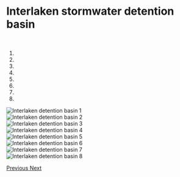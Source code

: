 <h1>Interlaken stormwater detention basin</h1>
<br>

<div id="myCarousel" class="carousel slide" data-ride="carousel">
  <!-- Indicators -->
  <ol class="carousel-indicators">
  <li data-target="#myCarousel" data-slide-to="0" class="active"></li>
  <li data-target="#myCarousel" data-slide-to="1"></li>
  <li data-target="#myCarousel" data-slide-to="2"></li>
  <li data-target="#myCarousel" data-slide-to="3"></li>
  <li data-target="#myCarousel" data-slide-to="4"></li>
  <li data-target="#myCarousel" data-slide-to="5"></li>
  <li data-target="#myCarousel" data-slide-to="6"></li>
  <li data-target="#myCarousel" data-slide-to="7"></li>
  </ol>
  
  <!-- Wrapper for slides -->
  <div class="carousel-inner">
  <div class="item active">
  <img src="images/interlaken1.jpg" alt="Interlaken detention basin 1"></div>
  <div class="item">
  <img src="images/interlaken2.jpg" alt="Interlaken detention basin 2"></div>
  <div class="item">
  <img src="images/interlaken3.jpg" alt="Interlaken detention basin 3"></div>
  <div class="item">
  <img src="images/interlaken4.jpg" alt="Interlaken detention basin 4"></div>
  <div class="item">
  <img src="images/interlaken5.jpg" alt="Interlaken detention basin 5"></div>
  <div class="item">
  <img src="images/interlaken6.jpg" alt="Interlaken detention basin 6"></div>
  <div class="item">
  <img src="images/interlaken7.jpg" alt="Interlaken detention basin 7"></div>
  <div class="item">
  <img src="images/interlaken8.jpg" alt="Interlaken detention basin 8"></div>
  </div>
  
  <!-- Left and right controls -->
  <a class="left carousel-control" href="#myCarousel" data-slide="prev">
    <span class="glyphicon glyphicon-chevron-left"></span>
    <span class="sr-only">Previous</span>
    </a>
  <a class="right carousel-control" href="#myCarousel" data-slide="next">
    <span class="glyphicon glyphicon-chevron-right"></span>
    <span class="sr-only">Next</span>
    </a>
</div>


